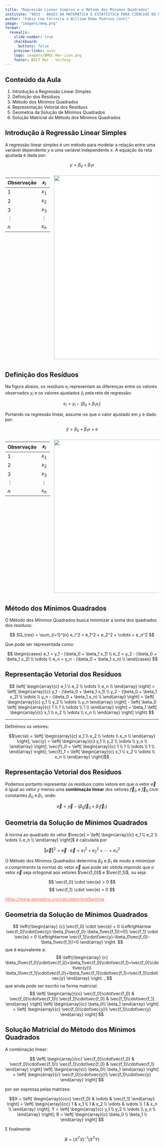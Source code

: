 ```yaml
---
title: "Regressão Linear Simples e o Método dos Mínimos Quadrados"
institute: "9833 - BASES DA MATEMÁTICA E ESTATÍSTICA PARA CIÊNCIAS DO MAR"
author: "Fabio Cop Ferreira e William Remo Pedroso Conti"
image: "imagens/mmq.png"
format:
  revealjs: 
    slide-number: true
    chalkboard: 
      buttons: false
    preview-links: auto
    logo: imagens/BMEC-Mar-icon.png
    footer: BICT Mar - Unifesp
---
```


## Conteúdo da Aula

1. Introdução à Regressão Linear Simples
2. Definição dos Resíduos
3. Método dos Mínimos Quadrados
4. Representação Vetorial dos Resíduos
5. Geometria da Solução de Mínimos Quadrados
6. Solução Matricial do Método dos Mínimos Quadrados

## Introdução à Regressão Linear Simples

A regressão linear simples é um método para modelar a relação entre uma variável dependente $y$ e uma variável independente $x$. A equação da reta ajustada é dada por:

$$ y = \beta_0 + \beta_1 x $$

::: {style="font-size: .6em"}

:::: columns
::: {.column width="30%"}

| Observação | $x_i$ | $y_i$ |
|------------|---------|---------|
| $1$      | $x_1$ | $y_1$ |
| $2$      | $x_2$ | $y_2$ |
| $3$      | $x_3$ | $y_3$ |
| $\vdots$ | $\vdots$ | $\vdots$ |
| $n$      | $x_n$ | $y_n$ |


:::

::: {.column width="70%"}

![](imagens/diagrama_regressao.png){style="background-color:#ffffff; width:600px"}

:::
::::

:::

## Definição dos Resíduos

Na figura abaixo, os resíduos $e_i$ representam as diferenças entre os valores observados $y_i$ e os valores ajustados $\hat{y}_i$ pela reta de regressão:

$$ e_i = y_i - (\beta_0 + \beta_1 x_i) $$

Portando na regressão linear, assume-se que o valor ajustado em $y$ é dado por:

$$ \hat{y} = \beta_0 + \beta_1 x + e$$

::: {style="font-size: .6em"}

:::: columns
::: {.column width="30%"}

| Observação | $x_i$ | $y_i$ |
|------------|---------|---------|
| $1$      | $x_1$ | $y_1$ |
| $2$      | $x_2$ | $y_2$ |
| $3$      | $x_3$ | $y_3$ |
| $\vdots$ | $\vdots$ | $\vdots$ |
| $n$      | $x_n$ | $y_n$ |


:::

::: {.column width="70%"}

![](imagens/diagrama_regressao.png){style="background-color:#ffffff; width:500px"}

:::
::::

:::

## Método dos Mínimos Quadrados

O Método dos Mínimos Quadrados busca minimizar a soma dos quadrados dos resíduos:

$$ SQ_{res} = \sum_{i=1}^{n} e_i^2 = e_1^2 + e_2^2 + \cdots + e_n^2 $$

Que pode ser representada como:

$$
\begin{cases}
e_1 = y_1 - (\beta_0 + \beta_1 x_1) \\
e_2 = y_2 - (\beta_0 + \beta_1 x_2) \\
\vdots \\
e_n = y_n - (\beta_0 + \beta_1 x_n) \\
\end{cases}
$$

## Representação Vetorial dos Resíduos

$$
\left[ \begin{array}{c}
e_1 \\
e_2 \\
\vdots \\
e_n \\
\end{array} \right]
= 
\left[ \begin{array}{c}
y_1 - (\beta_0 + \beta_1 x_1) \\
y_2 - (\beta_0 + \beta_1 x_2) \\
\vdots \\
y_n - (\beta_0 + \beta_1 x_n) \\
\end{array} \right] 
=
\left[ \begin{array}{c}
y_1 \\
y_2 \\
\vdots \\
y_n
\end{array} \right]
-
\left(
\beta_0
\left[ \begin{array}{c}
1 \\
1 \\
\vdots \\
1 \\
\end{array} \right]
+
\beta_1
\left[ \begin{array}{c}
x_1 \\
x_2 \\
\vdots \\
x_n \\
\end{array} \right]
\right)
$$

<hr>

Definimos os vetores:

$$\vec{e} =
\left[ \begin{array}{c}
e_1 \\
e_2 \\
\vdots \\
e_n \\
\end{array} \right];
\vec{y} =
\left[ \begin{array}{c}
y_1 \\
y_2 \\
\vdots \\
y_n \\
\end{array} \right];
\vec{f}_0 =
\left[ \begin{array}{c}
1 \\
1 \\
\vdots \\
1 \\
\end{array} \right];
\vec{f}_1 =
\left[ \begin{array}{c}
x_1 \\
x_2 \\
\vdots \\
x_n \\
\end{array} \right]$$

## Representação Vetorial dos Resíduos

Podemos portanto representar os resíduos como vetore em que o vetor $\vec{e}$ é igual ao vetor $y$ menos uma **combinação linear** dos vetores $\vec{f}_0$ e $\vec{f}_0$ com constantes $\beta_0$ e $\beta_1$, onde:

$$ \vec{e} = \vec{y} - (\beta_0 \vec{f}_0 + \beta_1 \vec{f}_1) $$

## Geometria da Solução de Mínimos Quadrados

A norma ao quadrado do vetor $\vec{e} =
\left[ \begin{array}{c}
e_1 \\
e_2 \\
\vdots \\
e_n \\
\end{array} \right]$ é calculada por

$$\Vert\vec{e}\Vert^{2}=\vec{e}\cdot\vec{e}=e_{1}^{2}+e_{2}^{2}+\cdots+e_{n}^{2}$$

::: {.callout-tip title='Representação da Solução do MMQ no GeoGebra'}

O Método dos Mínimos Quadrados determina $\beta_0$ e $\beta_1$ de modo a *minimizar o comprimento* (a norma) do vetor $\vec{e}$ que pode ser obtida impondo que o vetor $\vec{e}$ seja ortogonal aos vetores $\vec{f_0}$ e $\vec{f_1}$, ou seja:

$$ \vec{f_0} \cdot \vec{e} = 0 $$
$$ \vec{f_1} \cdot \vec{e} = 0 $$

<a href="https://www.geogebra.org/calculator/eyk8ammw" style="color:#FF6347;">https://www.geogebra.org/calculator/eyk8ammw</a>

:::

## Geometria da Solução de Mínimos Quadrados

$$
\left\{\begin{array} {c}
\vec{f_0} \cdot \vec{e} = 0 \Leftrightarrow \vec{f_0}\cdot(\vec{y}-\beta_0\vec{f_0}-\beta_1\vec{f_1})=0\\
\vec{f_1} \cdot \vec{e} = 0 \Leftrightarrow \vec{f_1}\cdot(\vec{y}-\beta_0\vec{f_0}-\beta_1\vec{f_1})=0
\end{array} \right.
$$
que é equivalente a:
$$
\left\{\begin{array} {c}
\beta_0\vec{f_0}\cdot\vec{f_0}+\beta_1\vec{f_0}\cdot\vec{f_1}=\vec{f_0}\cdot\vec{y}\\
\beta_0\vec{f_1}\cdot\vec{f_0}+\beta_1\vec{f_1}\cdot\vec{f_1}=\vec{f_1}\cdot\vec{y}
\end{array} \right.
,
$$
que ainda pode ser escrito na forma matricial:
$$
\left[ \begin{array}{cc}
\vec{f_0}\cdot\vec{f_0} & \vec{f_0}\cdot\vec{f_1}\\
\vec{f_1}\cdot\vec{f_0} & \vec{f_1}\cdot\vec{f_1}
\end{array} \right]
\left[ \begin{array}{c}
\beta_0\\
\beta_1
\end{array} \right]
=
\left[ \begin{array}{c}
\vec{f_0}\cdot\vec{y}\\
\vec{f_1}\cdot\vec{y}
\end{array} \right]
$$

## Solução Matricial do Método dos Mínimos Quadrados

A combinação linear:

$$
\left[ \begin{array}{cc}
\vec{f_0}\cdot\vec{f_0} & \vec{f_0}\cdot\vec{f_1}\\
\vec{f_1}\cdot\vec{f_0} & \vec{f_1}\cdot\vec{f_1}
\end{array} \right]
\left[ \begin{array}{c}
\beta_0\\
\beta_1
\end{array} \right]
=
\left[ \begin{array}{c}
\vec{f_0}\cdot\vec{y}\\
\vec{f_1}\cdot\vec{y}
\end{array} \right]
$$

por ser expressa pelas matrizes:

$$X = \left[ \begin{array}{ccc}
\vec{f_0} & \vdots & \vec{f_1}
\end{array} \right] = 
\left[ \begin{array}{cc}
1 & x_1 \\
1 & x_2 \\
\vdots & \vdots \\
1 & x_n \\
\end{array} \right]; 
Y = \left[ \begin{array}{c}
y_1 \\
y_2 \\
\vdots \\
y_n \\
\end{array} \right];
B = \left[ \begin{array}{c}
\beta_0 \\
\beta_1 \\
\end{array} \right]
$$

E finalmente:

$$B = (X^{T} X)^{-1}(X^{T}Y)$$

